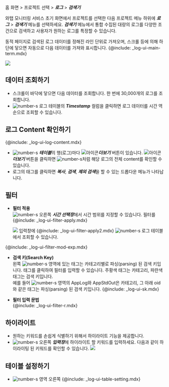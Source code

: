 홈 화면 > 프로젝트 선택 > ***로그*** > ***검색기***

와탭 모니터링 서비스 초기 화면에서 프로젝트를 선택한 다음 프로젝트 메뉴 하위에 ***로그*** > ***검색기*** 메뉴를 선택하세요. ***검색기*** 메뉴에서 통합 수집된 대량의 로그를 다양한 조건으로 검색하고 사용자가 원하는 로그를 특정할 수 있습니다. 

동적 페이지로 검색된 로그 데이터를 정해진 라인 단위로 가져오며, 스크롤 등에 의해 하단에 닿으면 자동으로 다음 데이터를 가져와 표시합니다. {@include: _log-ui-main-term.mdx}

![](/img/log-search.png)

## 데이터 조회하기

* 스크롤이 바닥에 닿으면 다음 데이터를 조회합니다. 한 번에 30,000개의 로그를 조회합니다.
* ![number-s](/img/number-02.png) 로그 테이블의 ***Timestamp*** 컬럼을 클릭하면 로그 데이터를 시간 역순으로 조회할 수 있습니다.

## 로그 Content 확인하기
{@include: _log-ui-log-content.mdx}
* ![number-s](/img/number-02.png) ***테이블***의 행(로그)마다 ![아이콘](/img/ic-caret-right.svg)***더보기*** 버튼이 있습니다. ![아이콘](/img/ic-caret-right.svg)***더보기*** 버튼을 클릭하면 ![number-s](/img/number-04.png)처럼 해당 로그의 전체 content를 확인할 수 있습니다.
* 로그의 태그를 클릭하면 ***복사***, ***검색***, ***제외 검색***을 할 수 있는 드롭다운 메뉴가 나타납니다.

## 필터
* **필터 적용**  
    ![number-s](/img/number-01.png) 오른쪽 ***시간 선택창***에서 시간 범위를 지정할 수 있습니다. 필터를 {@include: _log-ui-filter-apply.mdx} 
    
    ![](https://img.whatap.io/media/images/logsearch_007_filter.png)
    입력창에 {@include: _log-ui-filter-apply2.mdx} ![number-s](/img/number-02.png) 로그 테이블에서 조회할 수 있습니다. 

<!-- 필터 수정과 수식 -->
{@include: _log-ui-filter-mod-exp.mdx}    

* **검색 키(Search Key)**  
    왼쪽 ![number-s](/img/number-03.png) 영역에 있는 태그는 카테고리별로 파싱(parsing) 된 검색 키입니다. 태그를 클릭하여 필터를 입력할 수 있습니다. <span class='logwr'>주황색</span> 태그는 카테고리, <span class='lowfg'>파란색</span> 태그는 검색 키입니다.  
    예를 들어 ![number-s](/img/number-03.png) 영역의 <span class='logwr'>AppLog</span>와 <span class='logwr'>AppStdOut</span>은 카테고리, 그 아래 <span class='lowfg'>oid</span>와 같은 태그는 파싱(parsing) 된 검색 키입니다.
{@include: _log-ui-sk.mdx}  

* **필터 입력 문법**  
{@include: _log-ui-filter-r.mdx}

## 하이라이트

* 원하는 키워드를 손쉽게 식별하기 위해서 하이라이트 기능을 제공합니다. 
* ![number-s](/img/number-02.png) 오른쪽 ***입력창***에 하이라이트 할 키워드를 입력하세요. 다음과 같이 하이라이팅 된 키워드를 확인할 수 있습니다.
![](https://img.whatap.io/media/images/logsearch_012_highlight.png)

## 테이블 설정하기
* ![number-s](/img/number-02.png) 영역 오른쪽 {@include: _log-ui-table-setting.mdx} 